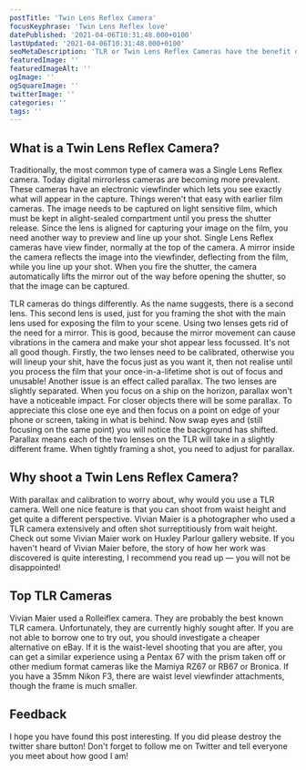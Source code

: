 ```yaml
---
postTitle: 'Twin Lens Reflex Camera'
focusKeyphrase: 'Twin Lens Reflex love'
datePublished: '2021-04-06T10:31:48.000+0100'
lastUpdated: '2021-04-06T10:31:48.000+0100'
seoMetaDescription: 'TLR or Twin Lens Reflex Cameras have the benefit of you being able to hold the camera at waist level to take a picture and get a more engaging camera angle.'
featuredImage: ''
featuredImageAlt: ''
ogImage: ''
ogSquareImage: ''
twitterImage: ''
categories: ''
tags: ''
---
```


## What is a Twin Lens Reflex Camera?

Traditionally, the most common type of camera was a Single Lens Reflex camera.  Today digital mirrorless cameras are becoming more prevalent.  These cameras have an electronic viewfinder which lets you see exactly what will appear in the capture.  Things weren't that easy with earlier film cameras.  The image needs to be captured on light sensitive film, which must be kept in alight-sealed compartment until you press the shutter release.  Since the lens is aligned for capturing your image on the film, you need another way to preview and line up your shot.  Single Lens Reflex cameras have view finder, normally at the top of the camera.  A mirror inside the camera reflects the image into the viewfinder, deflecting from the film, while you line up your shot.  When you fire the shutter, the camera automatically lifts the mirror out of the way before opening the shutter, so that the image can be captured.

TLR cameras do things differently.  As the name suggests, there is a second lens.  This second lens is used, just for you framing the shot with the main lens used for exposing the film to your scene.  Using two lenses gets rid of the need for a mirror.  This is good, because the mirror movement can cause vibrations in the camera and make your shot appear less focussed.  It's not all good though.  Firstly, the two lenses need to be calibrated, otherwise you will lineup your shit, have the focus just as you want it, then not realise until you process the film that your once-in-a-lifetime shot is out of focus and unusable!  Another issue is an effect called parallax.  The two lenses are slightly separated.  When you focus on a ship on the horizon, parallax won't have a noticeable impact.  For closer objects there will be some parallax.  To appreciate this close one eye and then focus on a point on edge of your phone or screen, taking in what is behind.  Now swap eyes and (still focusing on the same point) you will notice the background has shifted.  Parallax means each of the two lenses on the TLR will take in a slightly different frame.  When tightly framing a shot, you need to adjust for parallax.

## Why shoot a Twin Lens Reflex Camera?

With parallax and calibration to worry about, why would you use a TLR camera.  Well one nice feature is that you can shoot from waist height and get quite a different perspective.  Vivian Maier is a photographer who used a TLR camera extensively and often shot surreptitiously from wait height.  Check out some <ExternalLink aria-label="See Vivian Maier work at Huxley-Parlour" href="https://huxleyparlour.com/artists/vivian-maier/">Vivian Maier work on Huxley Parlour gallery website</ExternalLink>.  If you haven't heard of Vivian Maier before, the story of how her work was discovered is quite interesting, I recommend you read up &mdash; you will not be disappointed!

## Top TLR Cameras

Vivian Maier used a Rolleiflex camera.  They are probably the best known TLR camera.  Unfortunately, they are currently highly sought after.  If you are not able to borrow one to try out, you should investigate a cheaper alternative on eBay.  If it is the waist-level shooting that you are after, you can get a similar experience using a Pentax 67 with the prism taken off or other medium format cameras like the Mamiya RZ67 or RB67 or Bronica.  If you have a 35mm Nikon F3, there are waist level viewfinder attachments, though the frame is much smaller.

## Feedback

I hope you have found this post interesting.  If you did please destroy the twitter share button!  Don't forget to follow me on Twitter and tell everyone you meet about how good I am!
